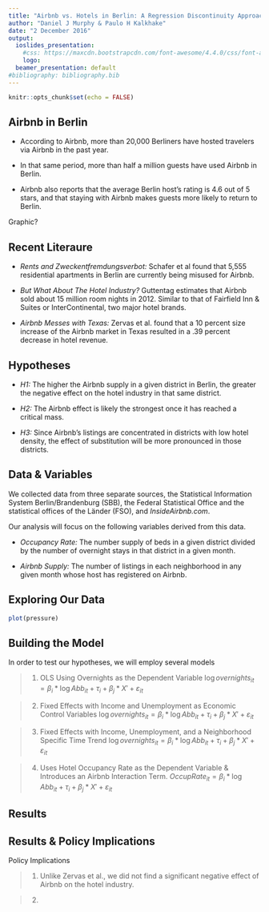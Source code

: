 ```yaml
---
title: "Airbnb vs. Hotels in Berlin: A Regression Discontinuity Approach"
author: "Daniel J Murphy & Paulo H Kalkhake"
date: "2 December 2016"
output: 
  ioslides_presentation:
    #css: https://maxcdn.bootstrapcdn.com/font-awesome/4.4.0/css/font-awesome.min.css
    logo: 
  beamer_presentation: default
#bibliography: bibliography.bib
---
```


```r
knitr::opts_chunk$set(echo = FALSE)


```

## Airbnb in Berlin

- According to Airbnb, more than 20,000 Berliners have hosted travelers via Airbnb in the past year. 

- In that same period, more than half a million guests have used Airbnb in Berlin.

- Airbnb also reports that the average Berlin host's rating is 4.6 out of 5 stars, and that staying with Airbnb makes guests more likely to return to Berlin. 

Graphic?

## Recent Literaure

- *Rents and Zweckentfremdungsverbot:* Schafer et al found that 5,555 residential apartments in Berlin are currently being misused for Airbnb. 

- *But What About The Hotel Industry?* Guttentag estimates that Airbnb sold about 15 million room nights in 2012. Similar to that of Fairfield Inn & Suites or InterContinental, two major hotel brands.

- *Airbnb Messes with Texas:* Zervas et al. found that a 10 percent size increase of the Airbnb market in Texas resulted in a .39 percent decrease in hotel revenue.

## Hypotheses

- *H1:* The higher the Airbnb supply in a given district in Berlin, the greater the negative effect on the hotel industry in that same district.

- *H2:* The Airbnb effect is likely the strongest once it has reached a critical mass.

- *H3:* Since Airbnb's listings are concentrated in districts with low hotel density, the effect of substitution will be more pronounced in those districts.

## Data & Variables

We collected data from three separate sources, the Statistical Information System Berlin/Brandenburg (SBB), the Federal Statistical Office and the statistical offices of the Länder (FSO), and *InsideAirbnb.com*. 

Our analysis will focus on the following variables derived from this data. 

- *Occupancy Rate:* The number supply of beds in a given district divided by the number of overnight stays in that district in a given month. 

- *Airbnb Supply:* The number of listings in each neighborhood in any given month whose host has registered on Airbnb.  

## Exploring Our Data

```r
plot(pressure)
```

## Building the Model

In order to test our hypotheses, we will employ several models

> (1) OLS Using Overnights as the Dependent Variable
${\log overnights}_{it} = \beta _i * \log Abb_{it} + \tau _i + \beta _j * X' + \varepsilon _{it}$

> (2) Fixed Effects with Income and Unemployment as Economic Control Variables
${\log overnights}_{it} = \beta _i * \log Abb_{it} + \tau _i + \beta _j * X' + \varepsilon _{it}$

> (3) Fixed Effects with Income, Unemployment, and a Neighborhood Specific Time Trend
${\log overnights}_{it} = \beta _i * \log Abb_{it} + \tau _i + \beta _j * X' + \varepsilon _{it}$

> (4) Uses Hotel Occupancy Rate as the Dependent Variable & Introduces an Airbnb Interaction Term. 
${OccupRate}_{it} = \beta _i * \log Abb_{it} + \tau _i + \beta _j * X' + \varepsilon _{it}$

## Results


## Results & Policy Implications

Policy Implications

> (1) Unlike Zervas et al., we did not find a significant negative effect of Airbnb on the hotel industry. 

> (2) 


